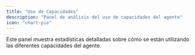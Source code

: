```yaml
---
title: "Uso de Capacidades"
description: "Panel de análisis del uso de capacidades del agente"
icon: "chart-pie"
---
```


Este panel muestra estadísticas detalladas sobre cómo se están utilizando las diferentes capacidades del agente.
